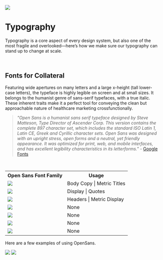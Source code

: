 
<Meta title='Brand Guidelines/Typography' />

<img className='rounded mb-3 bg-black' src='/images/guidelines/Type Icon.svg' />

# Typography

Typography is a core aspect of every design system, but also one of the most fragile and overlooked—here’s how we make sure our typography can stand up to change at scale.

<br />

## Fonts for Collateral

Featuring wide apertures on many letters and a large x-height (tall lower-case letters), the typeface is highly legible on screen and at small sizes. It belongs to the humanist genre of sans-serif typefaces, with a true italic. These inherent traits make it a perfect tool for conveying the clean but approachable nature of healthcare marketing crossfunctionally.

> _"Open Sans is a humanist sans serif typeface designed by Steve Matteson, Type Director of Ascender Corp. This version contains the complete 897 character set, which includes the standard ISO Latin 1, Latin CE, Greek and Cyrillic character sets. Open Sans was designed with an upright stress, open forms and a neutral, yet friendly appearance. It was optimized for print, web, and mobile interfaces, and has excellent legibility characteristics in its letterforms."_ - [Google Fonts](https://fonts.google.com/specimen/Open+Sans#about)

<br />

<table className='w-full'>
  <tr>
    <th>Open Sans Font Family</th>
    <th>Usage</th>
  </tr>
  <tr>
    <td>
      <img className='p-4' src='/images/typography/OpenSans_regular.svg' />
    </td>
    <td>Body Copy | Metric Titles</td>
  </tr>
  <tr>
    <td>
      <img className='p-4' src='/images/typography/OpenSans_light.svg' />
    </td>
    <td>Display | Quotes</td>
  </tr>
  <tr>
    <td>
      <img className='p-4' src='/images/typography/OpenSans_bold.svg' />
    </td>
    <td>Headers | Metric Display</td>
  </tr>
  <tr>
    <td>
      <img className='p-4' src='/images/typography/OpenSans_bold_italic.svg' />
    </td>
    <td>None</td>
  </tr>
  <tr>
    <td>
      <img className='p-4' src='/images/typography/OpenSans_italic.svg' />
    </td>
    <td>None</td>
  </tr>
  <tr>
    <td>
      <img className='p-4' src='/images/typography/OpenSans_semibold.svg' />
    </td>
    <td>None</td>
  </tr>
  <tr>
    <td>
      <img
        className='p-4'
        src='/images/typography/OpenSans_semibold_italic.svg'
      />
    </td>
    <td>None</td>
  </tr>
</table>

Here are a few examples of using OpenSans.

<img className='p-6' src={Collateral} />

<img className='p-6' src={Cover} />
